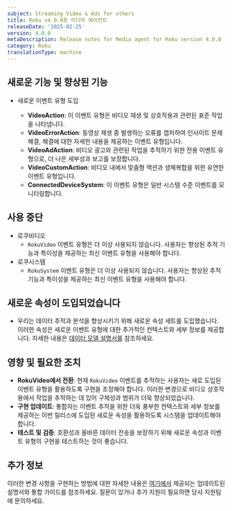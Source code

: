 ```yaml
---
subject: Streaming Video & Ads for others
title: Roku v4.0.0용 미디어 에이전트
releaseDate: '2025-02-25'
version: 4.0.0
metaDescription: Release notes for Media agent for Roku version 4.0.0
category: Roku
translationType: machine
---
```


## 새로운 기능 및 향상된 기능

* 새로운 이벤트 유형 도입

  * **VideoAction**: 이 이벤트 유형은 비디오 재생 및 상호작용과 관련된 표준 작업을 나타냅니다.
  * **VideoErrorAction**: 동영상 재생 중 발생하는 오류를 캡처하여 인사이트 문제 해결, 해결에 대한 자세한 내용을 제공하는 이벤트 유형입니다.
  * **VideoAdAction**: 비디오 광고와 관련된 작업을 추적하기 위한 전용 이벤트 유형으로, 더 나은 세부성과 보고를 보장합니다.
  * **VideoCustomAction**: 비디오 내에서 맞춤형 액션과 생체복합을 위한 유연한 이벤트 유형입니다.
  * **ConnectedDeviceSystem**: 이 이벤트 유형은 일반 시스템 수준 이벤트를 모니터링합니다.

## 사용 중단

* 로쿠비디오
  * `RokuVideo` 이벤트 유형은 더 이상 사용되지 않습니다. 사용자는 향상된 추적 기능과 특이성을 제공하는 최신 이벤트 유형을 사용해야 합니다.
* 로쿠시스템
  * `RokuSystem` 이벤트 유형은 더 이상 사용되지 않습니다. 사용자는 향상된 추적 기능과 특이성을 제공하는 최신 이벤트 유형을 사용해야 합니다.

## 새로운 속성이 도입되었습니다

* 우리는 데이터 추적과 분석을 향상시키기 위해 새로운 속성 세트를 도입했습니다. 이러한 속성은 새로운 이벤트 유형에 대한 추가적인 컨텍스트와 세부 정보를 제공합니다. 자세한 내용은 [데이터 모델 설명서를](https://github.com/newrelic/video-agent-roku/blob/4.0.0/DATAMODEL.md) 참조하세요.

## 영향 및 필요한 조치

* **RokuVideo에서 전환**: 현재 `RokuVideo` 이벤트를 추적하는 사용자는 새로 도입된 이벤트 유형을 활용하도록 구현을 조정해야 합니다. 이러한 변경으로 비디오 상호작용에서 작업을 추적하는 데 있어 구체성과 범위가 더욱 향상되었습니다.
* **구현 업데이트**: 통합자는 이벤트 추적을 위한 더욱 풍부한 컨텍스트와 세부 정보를 제공하는 이번 릴리스에 도입된 새로운 속성을 활용하도록 시스템을 업데이트해야 합니다.
* **테스트 및 검증**: 호환성과 올바른 데이터 전송을 보장하기 위해 새로운 속성과 이벤트 유형의 구현을 테스트하는 것이 좋습니다.

## 추가 정보

이러한 변경 사항을 구현하는 방법에 대한 자세한 내용은 [여기에서](https://github.com/newrelic/video-agent-roku/blob/4.0.0/README.md) 제공되는 업데이트된 설명서와 통합 가이드를 참조하세요. 질문이 있거나 추가 지원이 필요하면 당사 지원팀에 문의하세요.